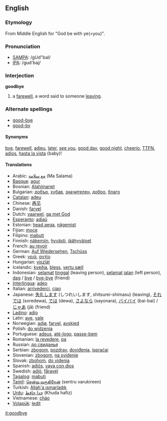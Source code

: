 ==English==
=== Etymology ===
From Middle English for "God be with ye(=you)".

===Pronunciation===
*[[w:SAMPA|SAMPA]]: /gUd"baI/
*[[w:IPA|IPA]]: /gʊd'baj/

===Interjection===
'''goodbye'''
#a [[farewell]], a word said to someone [[leaving]].

===Alternate spellings===
*[[good-bye]]
*[[good-by]]

==== Synonyms ====
[[bye]], [[farewell]], [[adieu]], [[later]], [[see you]], [[good day]], [[good night]], [[cheerio]], [[TTFN]], [[adios]], [[hasta la vista]] (baby)!

==== Translations ====
*Arabic: [[مع سلامة]] (Ma Salama)
*[[Basque]]: [[agur]]
*Bosnian: [[Alahimanet]]
*Bulgarian: [[добър]], [[хубав]], [[значителен]], [[добро]], [[благо]]
*[[Catalan]]: [[adeu]]
*Chinese: [[再见]]
*Danish: [[farvel]]
*Dutch: [[vaarwel]], [[ga met God]]
*[[Esperanto]]: [[adiaŭ]]
*Estonian: [[head aega]], [[nägemist]]
*Fijian: [[moce]]
*Filipino: [[mabuti]]
*Finnish: [[näkemiin]], [[hyvästi]], [[jäähyväiset]]
*French: [[au revoir]]
*German: [[Auf Wiedersehen]], [[Tschüss]]
*Greek: [[γειά]], [[αντίο]]
*Hungarian: [[viszlát]]
*Icelandic: [[kveðja]], [[bless]], [[vertu sæll]]
*Indonesian: [[selamat]] [[tinggal]] (leaving person), [[selamat]] [[jalan]] (left person), [[dag]] / [[bye]] / [[bye-bye]] (friend)
*[[Interlingua]]: [[adeo]]
*Italian: [[arrivederci]], [[ciao]]
*Japanese: [[失礼します]] (しつれいします, shitsurei-shimasu) (leaving), [[それでは]] (soredewa), [[では]] (dewa), [[さよなら]] (sayonara), [[バイバイ]] (bai-bai) / [[じゃあ]] (jā) (friend)
*[[Ladino]]: [[adio]]
*Latin: [[ave]], [[vale]]
*Norwegian: [[adjø]], [[farvel]], [[avskjed]]
*Polish: [[do widzenia]]
*Portuguese: [[adeus]], [[até-logo]], [[passe-bem]]
*Romanian: [[la revedere]], [[pa]]
*Russian: [[до свиданья]]
*Serbian: [[zbogom]], [[pozdrav]], [[doviđenja]], [[ispraćaj]]
*Slovenian: [[zbogom]], [[na svidenje]]
*Slovak: [[zbohom]], [[do videnia]]
*Spanish: [[adiós]], [[vaya con dios]]
*Swedish: [[adjö]], [[fåravel]]
*[[Tagalog]]: [[mabuti]]
*[[Tamil]]: [[சென்று வருகிறேன்]] (sentru varukireen)
*Turkish: [[Allah'a ısmarladık]]
*[[Urdu]]: [[خدا حافظ]] (Khuda hafiz)
*Vietnamese: [[chào]]
*[[Volapük]]: [[ledit]]

[[it:goodbye]]